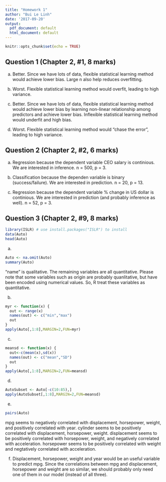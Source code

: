 ```yaml
---
title: "Homework 1"
author: "Bui Le Linh"
date: '2017-09-20'
output:
  pdf_document: default
  html_document: default
---
```


```r
knitr::opts_chunk$set(echo = TRUE)
```

## Question 1 (Chapter 2, #1, 8 marks)

(a) Better. Since we have lots of data, flexible statistical learning method would achieve lower bias. Large n also help reduces overfitting.

(b) Worst. Flexible statistical learning method would overfit, leading to high variance. 

(c) Better. Since we have lots of data, flexible statistical learning method would achieve lower bias by learning non-linear relationship among predictors and achieve lower bias. Inflexible statistical learning method would underfit and high bias.

(d) Worst. Flexible statistical learning method would "chase the error", leading to high variance.

## Question 2 (Chapter 2, #2, 6 marks)

(a) Regression because the dependent variable CEO salary is continious. We are interested in inference. n = 500, p = 3.

(b) Classification because the dependen variable is binary (success/failure). We are interested in prediction. n = 20, p = 13.

(c) Regression because the dependent variable % change in US dollar is continious. We are interested in prediction (and probably inference as well). n = 52, p = 3.

## Question 3 (Chapter 2, #9, 8 marks)

```r
library(ISLR) # use install.packages("ISLR") to install
data(Auto)
head(Auto)
```

(a)
```r
Auto <- na.omit(Auto)
summary(Auto)
```
"name" is qualitative. The remaining variables are all quantitative.
Please note that some variables such as origin are probably quanlitative, but have been encoded using numerical values. So, R treat these variables as quantitative.

(b)

```r
myr <- function(x) {
  out <- range(x)
  names(out) <- c("min","max")
  out
}
apply(Auto[,1:8],MARGIN=2,FUN=myr)
```


(c)

```r
meansd <- function(x) {
  out<-c(mean(x),sd(x))
  names(out) <- c("mean","SD")
  out
}
apply(Auto[,1:8],MARGIN=2,FUN=meansd)
```


(d)

```r
AutoSubset <- Auto[-c(10:85),]
apply(AutoSubset[,1:8],MARGIN=2,FUN=meansd)
```

(e)
```r
pairs(Auto)
```
mpg seems to negatively correlated with displacement, horsepower, weight, and positively correlated with year.
cylinder seems to be positively correlated with displacement, horsepower, weight.
displacement seems to be positively correlated with horsepower, weight, and negatively correlated with acceleration.
horsepower seems to be positively correlated with weight and negtatively correlated with acceleration.

(f) Displacement, horsepower, weight and year would be an useful variable to predict mpg. Since the correlations between mpg and displacement, horsepower and weight are so similar, we should probably only need one of them in our model (instead of all three).
